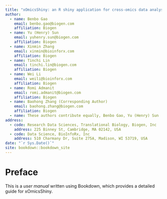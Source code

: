 ```yaml
---
title: "xOmicsShiny: an R shiny application for cross-omics data analysis and pathway mapping" 
author:
  - name: Benbo Gao
    email: benbo.gao@biogen.com
    affiliation: Biogen
  - name: Yu (Henry) Sun
    email: yuhenry.sun@biogen.com
    affiliation: Biogen
  - name: Xinmin Zhang
    email: xinmin@bioinforx.com
    affiliation: Biogen
  - name: Tinchi Lin
    email: tinchi.lin@biogen.com
    affiliation: Biogen
  - name: Wei Li
    email: weili@bioinforx.com
    affiliation: Biogen
  - name: Romi Admanit
    email: romi.admanit@biogen.com
    affiliation: Biogen
  - name: Baohong Zhang (Corresponding Author)
    email: baohong.zhang@biogen.com
    affiliation: Biogen
  - name: These authors contribute equally, Benbo Gao, Yu (Henry) Sun
address:
  - code: Research Data Sciences, Translational Biology, Biogen, Inc
    address: 225 Binney St, Cambridge, MA 02142, USA
  - code: Data Science, BioInfoRx, Inc
    address: 510 Charmany Dr, Suite 275A, Madison, WI 53719, USA
date: "`r Sys.Date()`"
site: bookdown::bookdown_site
---
```


# Preface {-}

This is a *user manual* written using Bookdown, which provides a detailed guide for xOmicsShiny.
